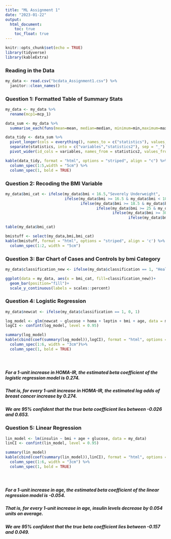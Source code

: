 ```yaml
---
title: "ML Assignment 1"
date: "2023-01-22"
output:
  html_document:
    toc: true
    toc_float: true
---
```


```r
knitr::opts_chunk$set(echo = TRUE)
library(tidyverse)
library(kableExtra)
```

### Reading in the Data
```r
my_data <- read.csv("bcdata_Assignment1.csv") %>% 
  janitor::clean_names()
```

### Question 1: Formatted Table of Summary Stats
```r
my_data <- my_data %>% 
  rename(mcp1=mcp_1)

data_sum <- my_data %>% 
  summarise_each(funs(mean=mean, median=median, minimum=min,maximum=max))

data_tidy <- data_sum %>% 
  pivot_longer(cols = everything(), names_to = c("statistics"), values_to = "values") %>%
  separate(statistics, into = c("variables","statistics2"), sep = "_") %>%
  pivot_wider(id_cols = variables, names_from = statistics2, values_from = values)

kable(data_tidy, format = "html", options = "striped", align = "c") %>% 
  column_spec(1:5,width = "5cm") %>% 
  column_spec(1, bold = TRUE)

```

### Question 2: Recoding the BMI Variable
```r
my_data$bmi_cat <- ifelse(my_data$bmi < 16.5,"Severely Underweight",
                          ifelse(my_data$bmi >= 16.5 & my_data$bmi < 18.5, "Underweight",
                                 ifelse(my_data$bmi >= 18.5 & my_data$bmi < 25,"Normal Weight",
                                        ifelse(my_data$bmi >= 25 & my_data$bmi < 30,"Overweight",
                                               ifelse(my_data$bmi >= 30 & my_data$bmi < 35,"Obesity Class I",
                                                      ifelse(my_data$bmi >= 35 & my_data$bmi < 40,"Obesity Class II","Obesity Class III"))))))

table(my_data$bmi_cat)

bmistuff <- select(my_data,bmi,bmi_cat)
kable(bmistuff, format = "html", options = "striped", align = 'c') %>% 
  column_spec(1:2, width = "5cm")
```

### Question 3: Bar Chart of Cases and Controls by bmi Category
```r
my_data$classification_new <- ifelse(my_data$classification == 1, "Healthy Controls", "Breast Cancer Cases")

ggplot(data = my_data, aes(x = bmi_cat, fill=classification_new))+
  geom_bar(position="fill")+
  scale_y_continuous(labels = scales::percent)
```

### Question 4: Logistic Regression
```r
my_data$newcat <- ifelse(my_data$classification == 1, 0, 1)

log_model <- glm(newcat ~ glucose + homa + leptin + bmi + age, data = my_data, family = binomial())
logCI <- confint(log_model, level = 0.95)

summary(log_model)
kable(cbind(coef(summary(log_model)),logCI), format = "html", options = "striped", align = 'c') %>%
  column_spec(1:6, width = "3cm")%>% 
  column_spec(1, bold = TRUE)
```
#### \
##### For a 1-unit increase in HOMA-IR, the estimated beta coefficient of the logistic regression model is __0.274. __
##### That is, for every 1-unit increase in HOMA-IR, the estimated log odds of breast cancer increase by __0.274. __
##### We are 95% confident that the true beta coefficient lies between __-0.026 and 0.653.__

### Question 5: Linear Regression
```r
lin_model <- lm(insulin ~ bmi + age + glucose, data = my_data)
linCI <- confint(lin_model, level = 0.95)

summary(lin_model)
kable(cbind(coef(summary(lin_model)),linCI), format = "html", options = "striped", align = 'c') %>%
  column_spec(1:6, width = "3cm") %>% 
  column_spec(1, bold = TRUE)
```
#### \
##### For a 1-unit increase in age, the estimated beta coefficient of the linear regression model is __-0.054.__
##### That is, for every 1-unit increase in age, insulin levels decrease by __0.054 units on average.__
##### We are 95% confident that the true beta coefficient lies between __-0.157 and 0.049.__
#### \




